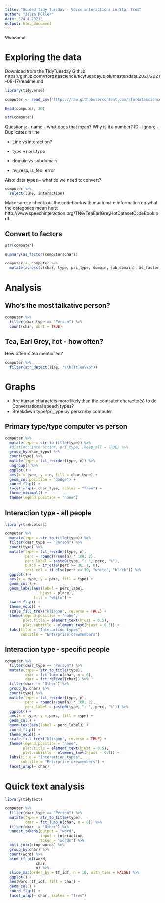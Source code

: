 ```yaml
---
title: "Guided Tidy Tuesday - Voice interactions in Star Trek"
author: "Julia Müller"
date: "24 8 2021"
output: html_document
---
```



Welcome!


# Exploring the data

Download from the TidyTuesday Github:
https://github.com/rfordatascience/tidytuesday/blob/master/data/2021/2021-08-17/readme.md

```r
library(tidyverse)

computer <- read_csv('https://raw.githubusercontent.com/rfordatascience/tidytuesday/master/data/2021/2021-08-17/computer.csv')
```

```r
head(computer, 20)

str(computer)
```

Questions:
- name - what does that mean? Why is it a number?
  ID - ignore
- Duplicates in line
  
- Line vs interaction?
  
- type vs pri_type
  
- domain vs subdomain
  
- nv_resp, is_fed, error
  
Also: data types - what do we need to convert?

```r
computer %>% 
  select(line, interaction)
```

Make sure to check out the codebook with much more information on what the categories mean here:
http://www.speechinteraction.org/TNG/TeaEarlGreyHotDatasetCodeBook.pdf


## Convert to factors
```r
str(computer)

summary(as_factor(computer$char))

computer <- computer %>% 
  mutate(across(c(char, type, pri_type, domain, sub_domain), as_factor))
```


# Analysis

## Who's the most talkative person?
```r
computer %>% 
  filter(char_type == "Person") %>% 
  count(char, sort = TRUE)
```


## Tea, Earl Grey, hot - how often?
How often is tea mentioned?

```r
computer %>% 
  filter(str_detect(line, "\\b[Tt]ea\\b"))
```


# Graphs
- Are human characters more likely than the computer character(s) to do Conversational speech types?
- Breakdown type/pri_type by person/by computer

## Primary type/type computer vs person
```r
computer %>% 
  mutate(type = str_to_title(type)) %>% 
  #distinct(interaction, pri_type, .keep_all = TRUE) %>% 
  group_by(char_type) %>% 
  count(type) %>% 
  mutate(type = fct_reorder(type, n)) %>% 
  ungroup() %>% 
  ggplot() +
  aes(x = type, y = n, fill = char_type) +
  geom_col(position = "dodge") +
  coord_flip() +
  facet_wrap(~ char_type, scales = "free") +
  theme_minimal() +
  theme(legend.position = "none")
```

## Interaction type - all people
```r
library(trekcolors)

computer %>% 
  mutate(type = str_to_title(type)) %>%
  filter(char_type == "Person") %>% 
  count(type) %>% 
  mutate(type = fct_reorder(type, n),
         perc = round(n/sum(n) * 100, 2),
         perc_label = paste0(type, ": ", perc, "%"),
         place = if_else(perc >= 30, 1, 0),
         text_col = if_else(perc >= 30, "white", "black")) %>% 
  ggplot() +
  aes(x = type, y = perc, fill = type) +
  geom_col() +
  geom_label(aes(label = perc_label,
                hjust = place),
             fill = "white") +
  coord_flip() +
  theme_void() +
  scale_fill_trek("klingon", reverse = TRUE) +
  theme(legend.position = "none",
        plot.title = element_text(hjust = 0.5),
        plot.subtitle = element_text(hjust = 0.5)) +
  labs(title = "Interaction types",
       subtitle = "Enterprise crewmembers") 
```


## Interaction type - specific people
```r
computer %>% 
  filter(char_type == "Person") %>% 
  mutate(type = str_to_title(type),
         char = fct_lump_n(char, n = 6),
         char = fct_relevel(char)) %>% 
  filter(char != "Other") %>% 
  group_by(char) %>% 
  count(type) %>% 
  mutate(type = fct_reorder(type, n),
         perc = round(n/sum(n) * 100, 2),
         perc_label = paste0(type, ": ", perc, "%")) %>% 
  ggplot() +
  aes(x = type, y = perc, fill = type) +
  geom_col() +
  geom_text(aes(label = perc_label)) +
  coord_flip() +
  theme_void() +
  scale_fill_trek("klingon", reverse = TRUE) +
  theme(legend.position = "none",
        plot.title = element_text(hjust = 0.5),
        plot.subtitle = element_text(hjust = 0.5)) +
  labs(title = "Interaction types",
       subtitle = "Enterprise crewmembers") +
  facet_wrap(~ char)
```


# Quick text analysis

```r
library(tidytext)

computer %>% 
  filter(char_type == "Person") %>% 
  mutate(type = str_to_title(type),
         char = fct_lump_n(char, n = 6)) %>% 
  filter(char != "Other") %>% 
  unnest_tokens(output = "word",
                input = interaction,
                token = "words") %>% 
  anti_join(stop_words) %>% 
  group_by(char) %>% 
  count(word) %>% 
  bind_tf_idf(word,
              char,
              n) %>% 
  slice_max(order_by = tf_idf, n = 10, with_ties = FALSE) %>% 
  ggplot() +
  aes(word, tf_idf, fill = char) +
  geom_col() +
  coord_flip() +
  facet_wrap(~ char, scales = "free")
```


